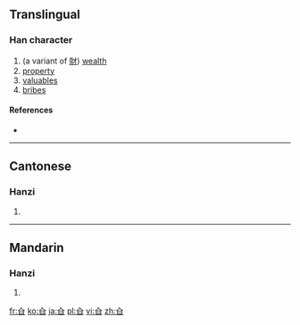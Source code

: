 ==Translingual==

===Han character===
{{Han char|rn=11|rad=入|as=04|sn=6|four=|canj=人日 (OA)|ids=⿱[[入]][[日]]}}

# (a variant of [[財]]) [[wealth]]
# [[property]]
# [[valuable]]s
# [[bribe]]s

====References====
* {{Han ref|kx=0126.080|hdz=10117.030|uh=34B2|ud=13490}}

----

==Cantonese==

===Hanzi===
{{yue-hanzi|jyut=[[coi4]]|y=choi4}}

# {{defn|lang=yue|sort=入04}}

----

==Mandarin==

===Hanzi===
{{cmn-hanzi|pin=[[cái]] ([[cai2]])|wg=ts'ai<sup>2</sup>}}

# {{defn|lang=cmn|sort=入04}}

[[fr:㒲]]
[[ko:㒲]]
[[ja:㒲]]
[[pl:㒲]]
[[vi:㒲]]
[[zh:㒲]]